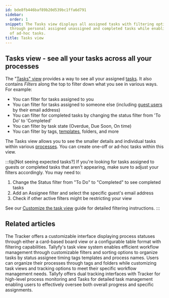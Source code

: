 ```yaml
---
id: bde8fb446baf89b20d539bc1ffa6d791
sidebar:
  order: 1
snippet: The Tasks view displays all assigned tasks with filtering options to sort
  through personal assigned unassigned and completed tasks while enabling creation
  of ad-hoc tasks.
title: Tasks view
---
```


## Tasks view - see all your tasks across all your processes

The "[Tasks" view](/products/pro/tracking-and-tasks/tasks-view/) provides a way to see all your assigned [tasks](/products/pro/tracking-and-tasks/tasks/). It also contains _Filters_ along the top to filter down what you see in various ways. For example:

* You can filter for tasks assigned to you
* You can filter for tasks assigned to someone else (including [guest users](/products/pro/documenting/guests/) by their email address)
* You can filter for completed tasks by changing the status filter from 'To Do' to 'Completed'
* You can filter by task state (Overdue, Due Soon, On time)
* You can filter by tags, [templates](/products/pro/documenting/templates/), folders, and more

The Tasks view allows you to see the smaller details and individual tasks within various [processes](/products/pro/tracking-and-tasks/processes/). You can create one-off or ad-hoc tasks within this view.

:::tip[Not seeing expected tasks?]
If you're looking for tasks assigned to guests or completed tasks that aren't appearing, make sure to adjust your filters accordingly. You may need to:
1. Change the Status filter from "To Do" to "Completed" to see completed tasks
2. Add an Assignee filter and select the specific guest's email address
3. Check if other active filters might be restricting your view

See our [Customize the task view](/products/pro/tracking-and-tasks/tasks-view/how-can-i-customize-task-views-in-tallyfy/) guide for detailed filtering instructions.
:::



<PageTree />


## Related articles
<CardGrid>
<LinkTitleCard header="<b>Tracking And Tasks > Tracker view</b>" href="/products/pro/tracking-and-tasks/tracker-view/" > The Tracker offers a customizable interface displaying process statuses through either a card-based board view or a configurable table format with filtering capabilities. </LinkTitleCard>
<LinkTitleCard header="<b>Tasks View > Customize the task view</b>" href="/products/pro/tracking-and-tasks/tasks-view/how-can-i-customize-task-views-in-tallyfy/" > Tallyfy's task view system enables efficient workflow management through customizable filters and sorting options to organize tasks by status assignee timing tags templates and process names. </LinkTitleCard>
<LinkTitleCard header="<b>Tracker View > Organize processes</b>" href="/products/pro/tracking-and-tasks/tracker-view/organize-processes/" > Users can organize their processes through tags and folders while customizing task views and tracking options to meet their specific workflow management needs. </LinkTitleCard>
<LinkTitleCard header="<b>Pro > Tracking</b>" href="/products/pro/tracking-and-tasks/" > Tallyfy offers dual tracking interfaces with Tracker for high-level process monitoring and Tasks for detailed task management enabling users to effectively oversee both overall progress and specific assignments. </LinkTitleCard>
</CardGrid>